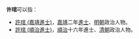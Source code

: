 '''许琯'''可以指：
* [[許琯_(嘉靖進士)|許琯 (嘉靖進士)]]，[[嘉靖|嘉靖]]二年[[進士|進士]]、[[明朝|明朝]]政治人物。
* [[許琯_(順治進士)|許琯 (順治進士)]]，[[順治|順治]]十六年進士、[[清朝|清朝]]政治人物。
{{disambig}}